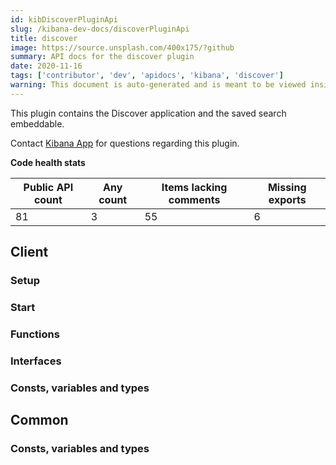 ```yaml
---
id: kibDiscoverPluginApi
slug: /kibana-dev-docs/discoverPluginApi
title: discover
image: https://source.unsplash.com/400x175/?github
summary: API docs for the discover plugin
date: 2020-11-16
tags: ['contributor', 'dev', 'apidocs', 'kibana', 'discover']
warning: This document is auto-generated and is meant to be viewed inside our experimental, new docs system. Reach out in #docs-engineering for more info.
---
```


This plugin contains the Discover application and the saved search embeddable.

Contact [Kibana App](https://github.com/orgs/elastic/teams/kibana-app) for questions regarding this plugin.

**Code health stats**

| Public API count  | Any count | Items lacking comments | Missing exports | 
|-------------------|-----------|------------------------|-----------------|
| 81 | 3 | 55 | 6 |

## Client

### Setup
<DocDefinitionList data={[discoverObj.client.setup]}/>

### Start
<DocDefinitionList data={[discoverObj.client.start]}/>

### Functions
<DocDefinitionList data={discoverObj.client.functions}/>

### Interfaces
<DocDefinitionList data={discoverObj.client.interfaces}/>

### Consts, variables and types
<DocDefinitionList data={discoverObj.client.misc}/>

## Common

### Consts, variables and types
<DocDefinitionList data={discoverObj.common.misc}/>

